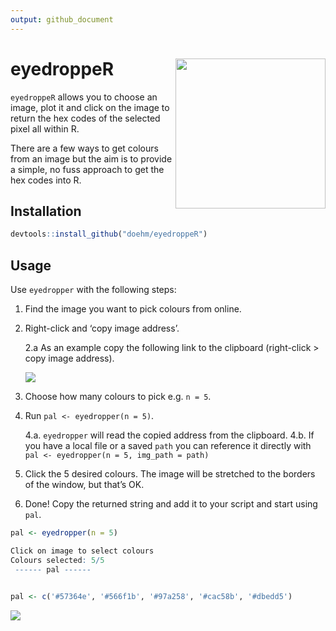 ```yaml
---
output: github_document
---
```


# eyedroppeR <img src='dev/images/hex1.png' align="right" height="240" />

`eyedroppeR` allows you to choose an image, plot it and click on the image to return the hex codes of the selected pixel all within R.

There are a few ways to get colours from an image but the aim is to provide a simple, no fuss approach to get the hex codes into R.

## Installation

```r
devtools::install_github("doehm/eyedroppeR")
```

## Usage

Use `eyedropper` with the following steps:

1. Find the image you want to pick colours from online.
2. Right-click and 'copy image address'.

    2.a As an example copy the following link to the clipboard (right-click > copy image address).
    
    <img src='https://colorpalettes.net/wp-content/uploads/2015/05/cvetovaya-palitra-1781.png' />

3. Choose how many colours to pick e.g. `n = 5`.
4. Run `pal <- eyedropper(n = 5)`. 
    
    4.a. `eyedropper` will read the copied address from the clipboard.
    4.b. If you have a local file or a saved `path` you can reference it directly with 
    `pal <- eyedropper(n = 5, img_path = path)`
    
5. Click the 5 desired colours. The image will be stretched to the borders of the window, but that's OK.
6. Done! Copy the returned string and add it to your script and start using `pal`.

```r
pal <- eyedropper(n = 5)

Click on image to select colours
Colours selected: 5/5
 ------ pal ------
               

pal <- c('#57364e', '#566f1b', '#97a258', '#cac58b', '#dbedd5')
```


<img src='dev/images/cheese.png' align="center"/>
